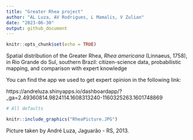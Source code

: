 ```yaml
---
title: "Greater Rhea project"
author: "AL Luza, AV Rodrigues, L Mamalis, V Zulian"
date: "2023-06-30"
output: github_document
---
```


```r
knitr::opts_chunk$set(echo = TRUE)
```


<!-- README.md is generated from README.Rmd. Please edit that file -->

<!-- badges: start -->
<!-- badges: end -->

Spatial distribution of the Greater Rhea, *Rhea americana* (Linnaeus, 1758), in Rio Grande do Sul, southern Brazil: citizen-science data, probabilistic mapping, and comparison with expert knowledge


You can find the app we used to get expert opinion in the following link:

https://andreluza.shinyapps.io/dashboardapp/?_ga=2.49360814.9824114.1608313240-1160325263.1601748869



```r
# All defaults

knitr::include_graphics("RheaPicture.JPG")

```

Picture taken by André Luza, Jaguarão - RS, 2013.